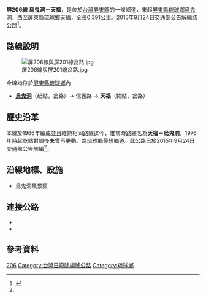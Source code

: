 {{Infobox Taiwan Highway
|type=TH
|county=pt
|route=206
|Level=鄉道
|Length=0.391
|established = 1966年
|decommissioned = 2015年9月24日
|Start=[[屏東縣|屏東縣]][[琉球鄉|琉球鄉]][[烏鬼洞|烏鬼洞]]
|End=屏東縣琉球鄉天福
}}
'''屏206線 烏鬼洞－天福'''，是位於[[台灣|台灣]][[屏東縣|屏東縣]]的一條鄉道，東起[[屏東縣|屏東縣]][[琉球鄉|琉球鄉]][[烏鬼洞|烏鬼洞]]，西至[[屏東縣|屏東縣]][[琉球鄉|琉球鄉]]天福，全長0.391公里{{r|thb}}。2015年9月24日交通部公告解編該公路<ref name="motc2015">{{cite web|url=http://odmdoc.motc.gov.tw/IFDEWebBBS_MOTC/ExternalBBS.aspx?ThirdDocId=104RD06046|publisher=[[中華民國交通部|中華民國交通部]]|accessdate=2017-03-08|date=2015-09-24|title=公告修正屏東縣鄉道公路路線表（含路線表及修正對照表）|deadurl=yes|archiveurl=https://web.archive.org/web/20160806154226/http://odmdoc.motc.gov.tw/IFDEWebBBS_MOTC/ExternalBBS.aspx?ThirdDocId=104RD06046|archivedate=2016-08-06}}</ref>。

== 路線說明 ==
[[File:屏206線與屏201線岔路.jpg|thumb]]
;全線均位於[[屏東縣|屏東縣]][[琉球鄉|琉球鄉]]內
*'''[[烏鬼洞|烏鬼洞]]'''（起點，{{jct|country=TWN|TRPT|202}}岔路）→ 信義路 → '''天福'''（終點，{{jct|country=TWN|TRPT|201}}岔路）

== 歷史沿革 ==
本線於1966年編成{{r|1966-2}}並且維持相同路線迄今，惟當時路線名為'''天福－烏鬼洞'''，1976年時起訖點對調後未曾再更動{{r|twroad1976}}。為琉球鄉最短鄉道。此公路已於2015年9月24日交通部公告解編<ref name="motc2015"/>。

== 沿線地標、設施 ==

*烏鬼洞風景區

== 連接公路 ==
*{{jct|country=TWN|TRPT|201}}
*{{jct|country=TWN|TRPT|202}}

== 參考資料 ==
{{reflist|refs=

<ref name="thb">{{cite web |url=https://spreadsheets.google.com/spreadsheet/pub?key=0Avc0r7dng8JrdFF0YmRlSEl1dWhxVmJtR2hwZDFmcFE&gid=10 |title=屏東縣鄉道公路路線表 |accessdate=2011-04-23 |date=2010-07-19 |publisher=公路總局 |archive-date=2014-12-11 |archive-url=https://web.archive.org/web/20141211002112/https://spreadsheets.google.com/spreadsheet/pub?key=0Avc0r7dng8JrdFF0YmRlSEl1dWhxVmJtR2hwZDFmcFE&gid=10 |dead-url=no }}</ref>

<ref name="1966-2">{{cite web |url=http://www.twroad.org/road/07history/roc/gazette/img/1966-2.png |title=公告「臺灣省省、縣、鄉道及專用公路變更暨新闢路線里程表」 |accessdate=2011-04-23 |date=1966-06-27 |work=政府公報資料索引 |publisher=臺灣省政府 |deadurl=yes |archiveurl=https://web.archive.org/web/20140808052051/http://www.twroad.org/road/07history/roc/gazette/img/1966-2.png |archivedate=2014-08-08 }}</ref>

<ref name="twroad1976">{{cite web |url=http://www.twroad.org/road/07history/roc/gazette/img/1976-16b.png |title=公告「65年度臺灣省公路資料統計表」 |accessdate=2011-04-14 |date=1977-09-09 |work=政府公報資料索引 |publisher=臺灣省政府 |deadurl=yes |archiveurl=https://web.archive.org/web/20140808052139/http://www.twroad.org/road/07history/roc/gazette/img/1976-16b.png |archivedate=2014-08-08 }}</ref>

}}

{{屏東縣鄉道}}
{{屏東縣琉球鄉}}

[[Category:屏東縣鄉道|206]]
[[Category:台灣已廢除編號公路|Category:台灣已廢除編號公路]]
[[Category:琉球鄉|Category:琉球鄉]]